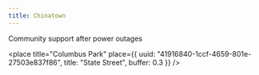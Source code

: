 ```yaml
---
title: Chinatown
---
```


Community support after power outages

<place
  title="Columbus Park"
  place={{
    uuid: "41916840-1ccf-4659-801e-27503e837f86",
    title: "State Street",
    buffer: 0.3
  }}
/>
